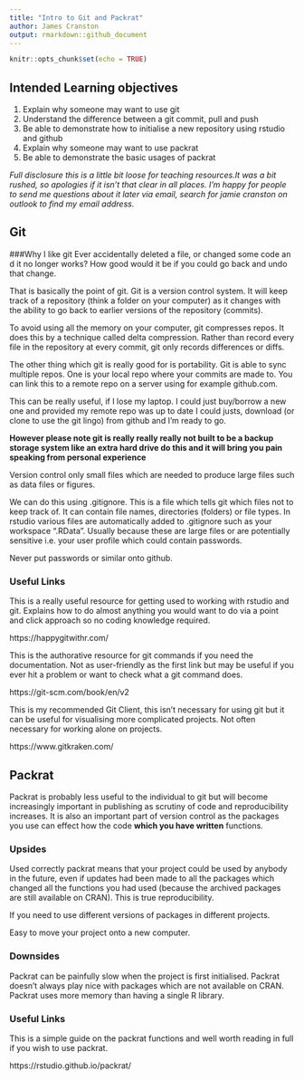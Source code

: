 ```yaml
---
title: "Intro to Git and Packrat"
author: James Cranston
output: rmarkdown::github_document
---
```


```r
knitr::opts_chunk$set(echo = TRUE)
```

## Intended Learning objectives
1. Explain why someone may want to use git
2. Understand the difference between a git commit, pull and push
3. Be able to demonstrate how to initialise a new repository using rstudio and github
4. Explain why someone may want to use packrat
5. Be able to demonstrate the basic usages of packrat

*Full disclosure this is a little bit loose for teaching resources.It was a bit rushed, so apologies if it isn't that clear in all places. I'm happy for people to send me questions about it later via email, search for jamie cranston on outlook to find my email address.*

## Git

###Why I like git
Ever accidentally deleted a file, or changed some code an d it no longer works? How good would it be if you could go back and undo that change.

That is basically the point of git. Git is a version control system. It will keep track of a repository (think a folder on your computer) as it changes with the ability to go back to earlier versions of the repository (commits).

To avoid using all the memory on your computer, git compresses repos. It does this by a technique called delta compression. Rather than record every file in the repository at every commit, git only records differences or diffs.

The other thing which git is really good for is portability. Git is able to sync multiple repos. One is your local repo where your commits are made to. You can link this to a remote repo on a server using for example github.com.

This can be really useful, if I lose my laptop. I could just buy/borrow a new one and provided my remote repo was up to date I could justs, download (or clone to use the git lingo) from github and I'm ready to go. 

**However please note git is really really really not built to be a backup storage system like an extra hard drive do this and it will bring you pain speaking from personal experience** 

Version control only small files which are needed to produce large files such as data files or figures.

We can do this using .gitignore. This is a file which tells git which files not to keep track of. It can contain file names, directories (folders) or file types. In rstudio various files are automatically added to .gitignore such as your workspace ".RData". Usually because these are large files or are potentially sensitive i.e. your user profile which could contain passwords.

Never put passwords or similar onto github. 


### Useful Links
This is a really useful resource for getting used to working with rstudio and git. Explains how to do almost anything you would want to do via a point and click approach so no coding knowledge required.

https://happygitwithr.com/ 

This is the authorative resource for git commands if you need the documentation. Not as user-friendly as the first link but may be useful if you ever hit a problem or want to check what a git command does.

https://git-scm.com/book/en/v2

This is my recommended Git Client, this isn't necessary for using git but it can be useful for visualising more complicated projects. Not often necessary for working alone on projects.

https://www.gitkraken.com/ 

## Packrat

Packrat is probably less useful to the individual to git but will become increasingly important in publishing as scrutiny of code and reproducibility increases. It is also an important part of version control as the packages you use can effect how the code __which you have written__ functions.

### Upsides
Used correctly packrat means that your project could be used by anybody in the future, even if updates had been made to all the packages which changed all the functions you had used (because the archived packages are still available on CRAN). This is true reproducibility.

If you need to use different versions of packages in different projects.

Easy to move your project onto a new computer.

### Downsides
Packrat can be painfully slow when the project is first initialised.
Packrat doesn't always play nice with packages which are not available on CRAN.
Packrat uses more memory than having a single R library.


### Useful Links

This is a simple guide on the packrat functions and well worth reading in full if you wish to use packrat.

https://rstudio.github.io/packrat/
